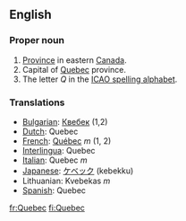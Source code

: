 ==English==
===Proper noun===
#[[Province]] in eastern [[Canada]].
#Capital of [[Quebec]] province.
#The letter ''Q'' in the [[ICAO spelling alphabet]].

=== Translations ===
*[[Bulgarian]]: [[Квебек]] (1,2)
*[[Dutch]]: Quebec
*[[French]]: [[Québec]] ''m'' (1, 2)
*[[Interlingua]]: Quebec
*[[Italian]]: Quebec ''m''
*[[Japanese]]: [[ケベック]] (kebekku)
*Lithuanian: Kvebekas ''m''
*[[Spanish]]: Quebec

[[fr:Quebec]]
[[fi:Quebec]]